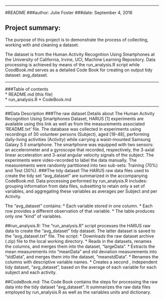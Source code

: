 ---
#README
###author: Julie Foster
###date: September 4, 2016



## Project summary: 

The purpose of this project is to demonstrate the process of collecting, working with and cleaning a dataset.  

The dataset is from the Human Activity Recognition Using Smartphones at the University of California, Irvine, UCI, Machine Learning Repository. Data processing is achieved by means of the run_analysis.R script while CoodBook.md serves as a detailed Code Book for creating on output tidy dataset: avg_dataset.
 
****************
###Table of contents    
*	README.md (this file)  
*	run_analysis.R
*	CodeBook.md     

*****************

##Data Description
###The raw dataset
Details about The Human Activity Recognition Using Smartphones Dataset, HARUS [1] experiments are available using this link as well as from the measurements associated 'README.txt' file. The database was collected in experiments using recordings of 30 volunteer persons (Subject), aged [19-48], performing daily-living activities (Activity) while carrying a waist-mounted Samsung Galaxy S II smartphone. The smartphone was equipped with two sensors: an accelerometer and a gyroscope that recorded, respectively, the 3-axial linear acceleration and 3-axial angular velocity signals of the subject. The experiments were video-recorded to label the data manually. The measurements were randomly partitioned into two sub-sets: Training (70%) and Test (30%).
###The tidy dataset
The HARUS raw data files used to create the tidy set "avg_dataset" are summarized in the accompanying CodeBook.md. Data processing performed by run_analysis.R includes: grouping information from data files, subsetting to retain only a set of variables, and aggregating these variables as averages per Subject and per Activity.

The "avg_dataset" contains: 
*	Each variable stored in one column.
*	Each row provides a different observation of that variable.
*	The table produces only one "kind" of variables.

##run_analysis.R:
The "run_analysis.R" script processes the HARUS raw data to create the "avg_dataset" tidy dataset. The latter dataset is saved to the "avg_dataset.txt" file.  The script:
*	Downloads the raw dataset archive (.zip) file to the local working directory.
*	Reads in the datasets, renames the columns, and merges them into the dataset,  "largeData".
*	Extracts the mean measurements into "meanData" and std deviation measurements into "stdData", and merges them into the dataset, "meanstdData".
*	Renames the columns with descriptive variable names.
*	Creates a second , independent tidy dataset, "avg_dataset", based on the average  of each variable for each subject and each activity.

##CodeBook.md:
The Code Book contains the steps for processing the raw data into the tidy dataset "avg_dataset". It summarizes the raw data files employed by run_analysis.R as well as the variables units and dictionary.


